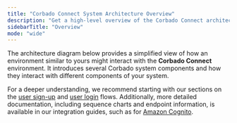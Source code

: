 ```yaml
---
title: "Corbado Connect System Architecture Overview"
description: "Get a high-level overview of the Corbado Connect architecture. Understand how it seamlessly integrates with your existing systems for passkey auth."
sidebarTitle: "Overview"
mode: "wide"
---
```



<CognitoDemo />

The architecture diagram below provides a simplified view of how an environment similar to yours might interact with the **Corbado Connect** environment. It introduces several Corbado system components and how they interact with different components of your system.

For a deeper understanding, we recommend starting with our sections on the [user sign-up](/corbado-connect/flows/user-sign-up) and [user login](/corbado-connect/flows/user-login) flows. Additionally, more detailed documentation, including sequence charts and endpoint information, is available in our integration guides, such as for [Amazon Cognito](/corbado-connect/integration/cognito).

<ArchitectureDiagram />